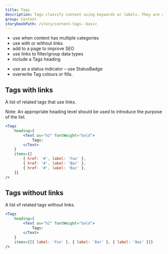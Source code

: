 ```yaml
---
title: Tags
description: Tags classify content using keywords or labels. They are added to a web page, asset or content to help users search for related content quickly and easily.
group: Content
storybookPath: /story/content-tags--basic
---
```


<DoHeading />

- use when content has multiple categories
- use with or without links
- add to a page to improve SEO
- use links to filter/group data types
- include a Tags heading

<DontHeading />

- use as a status indicator – use StatusBadge
- overwrite Tag colours or fills.

## Tags with links

A list of related tags that use links.

Note: An appropriate heading level should be used to introduce the purpose of the list.

```jsx live
<Tags
	heading={
		<Text as="h2" fontWeight="bold">
			Tags:
		</Text>
	}
	items={[
		{ href: '#', label: 'Foo' },
		{ href: '#', label: 'Bar' },
		{ href: '#', label: 'Baz' },
	]}
/>
```

## Tags without links

A list of related tags without links.

```jsx live
<Tags
	heading={
		<Text as="h2" fontWeight="bold">
			Tags:
		</Text>
	}
	items={[{ label: 'Foo' }, { label: 'Bar' }, { label: 'Baz' }]}
/>
```
